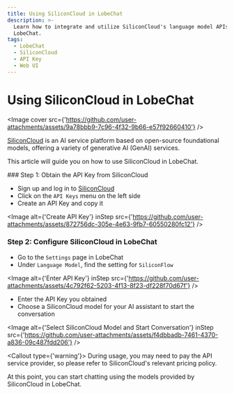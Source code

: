 ```yaml
---
title: Using SiliconCloud in LobeChat
description: >-
  Learn how to integrate and utilize SiliconCloud's language model APIs in
  LobeChat.
tags:
  - LobeChat
  - SiliconCloud
  - API Key
  - Web UI
---
```


# Using SiliconCloud in LobeChat

<Image
  cover
  src={'https://github.com/user-attachments/assets/9a78bbb9-7c96-4f32-9b66-e57f92660410'}
/>

[SiliconCloud](https://siliconflow.cn/) is an AI service platform based on open-source foundational models, offering a variety of generative AI (GenAI) services.

This article will guide you on how to use SiliconCloud in LobeChat.

<Steps>
### Step 1: Obtain the API Key from SiliconCloud

- Sign up and log in to [SiliconCloud](https://cloud.siliconflow.cn/account/ak)
- Click on the `API Keys` menu on the left side
- Create an API Key and copy it

<Image
  alt={'Create API Key'}
  inStep
  src={'https://github.com/user-attachments/assets/872756dc-305e-4e63-9fb7-60550280fc12'}
/>

### Step 2: Configure SiliconCloud in LobeChat

- Go to the `Settings` page in LobeChat
- Under `Language Model`, find the setting for `SiliconFlow`

<Image
  alt={'Enter API Key'}
  inStep
  src={'https://github.com/user-attachments/assets/4c792f62-5203-4f13-8f23-df228f70d67f'}
/>

- Enter the API Key you obtained
- Choose a SiliconCloud model for your AI assistant to start the conversation

<Image
  alt={'Select SiliconCloud Model and Start Conversation'}
  inStep
  src={'https://github.com/user-attachments/assets/f4dbbadb-7461-4370-a836-09c487fdd206'}
/>

<Callout type={'warning'}>
  During usage, you may need to pay the API service provider, so please refer to SiliconCloud's
  relevant pricing policy.
</Callout>

</Steps>

At this point, you can start chatting using the models provided by SiliconCloud in LobeChat.
